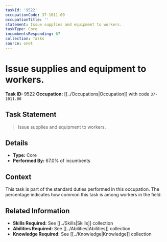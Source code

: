 ```yaml
---
taskId: '9522'
occupationCode: 37-1011.00
occupationTitle: ''
statement: Issue supplies and equipment to workers.
taskType: Core
incumbentsResponding: 67
collection: Tasks
source: onet
---
```

# Issue supplies and equipment to workers.

**Task ID:** 9522
**Occupation:** [[../Occupations|Occupation]] with code `37-1011.00`

## Task Statement

> Issue supplies and equipment to workers.

## Details

- **Type:** Core
- **Performed By:** 67.0% of incumbents

## Context

This task is part of the standard duties performed in this occupation. The percentage indicates how common this task is among workers in the field.

## Related Information

- **Skills Required:** See [[../Skills|Skills]] collection
- **Abilities Required:** See [[../Abilities|Abilities]] collection
- **Knowledge Required:** See [[../Knowledge|Knowledge]] collection
